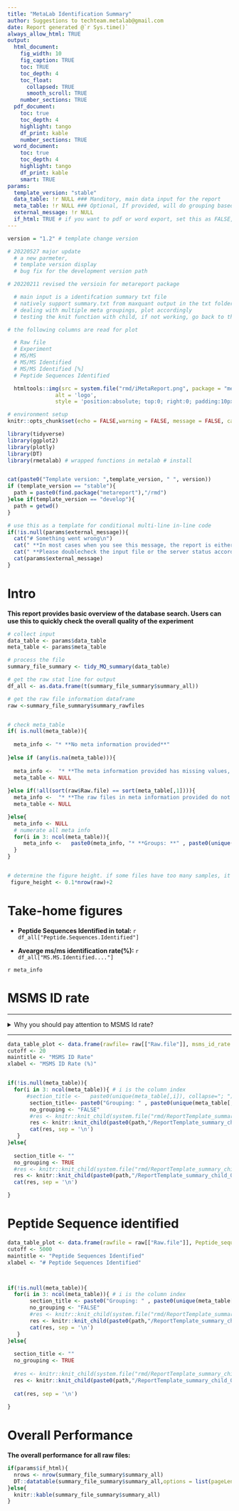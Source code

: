 ```yaml
---
title: "MetaLab Identification Summary"
author: Suggestions to techteam.metalab@gmail.com
date: Report generated @`r Sys.time()`
always_allow_html: TRUE
output:
  html_document:
    fig_width: 10
    fig_caption: TRUE
    toc: TRUE
    toc_depth: 4
    toc_float:
      collapsed: TRUE
      smooth_scroll: TRUE
    number_sections: TRUE
  pdf_document:
    toc: true
    toc_depth: 4
    highlight: tango
    df_print: kable
    number_sections: TRUE
  word_document:
    toc: true
    toc_depth: 4
    highlight: tango
    df_print: kable
    smart: TRUE
params:  
  template_version: "stable"
  data_table: !r NULL ### Manditory, main data input for the report
  meta_table: !r NULL ### Optional, If provided, will do grouping based statistics
  external_message: !r NULL
  if_html: TRUE # if you want to pdf or word export, set this as FALSE, but will lose interactivity, not meant for metalab report
---
```


<style type="text/css">
.main-container {
  max-width: 1400px;
  margin-left: auto;
  margin-right: auto;
}
</style>


```r

version = "1.2" # template change version

# 20220527 major update 
  # a new parmeter, 
  # template version display
  # bug fix for the development version path 

# 20220211 revised the versioin for metareport package

  # main input is a identifcation summary txt file
  # natively support summary.txt from maxquant output in the txt folder
  # dealing with multiple meta groupings, plot accordingly
  # testing the knit function with child, if not working, go back to the traditional one

# the following columns are read for plot

  # Raw file
  # Experiment
  # MS/MS
  # MS/MS Identified
  # MS/MS Identified [%]
  # Peptide Sequences Identified

```



```r

  htmltools::img(src = system.file("rmd/iMetaReport.png", package = "metareport"), 
               alt = 'logo', 
               style = 'position:absolute; top:0; right:0; padding:10px;width:100px;height:100px;')


```




```r
# environment setup
knitr::opts_chunk$set(echo = FALSE,warning = FALSE, message = FALSE, cache = FALSE, error = TRUE)

library(tidyverse)
library(ggplot2)
library(plotly)
library(DT)
library(rmetalab) # wrapped functions in metalab # install 



```



```r
cat(paste0("Template version: ",template_version, " ", version))
if (template_version == "stable"){
  path = paste0(find.package("metareport"),"/rmd")
}else if(template_version == "develop"){
  path = getwd()
}

# use this as a template for conditional multi-line in-line code
if(!is.null(params$external_message)){
  cat("# Something went wrong\n")
  cat(" **In most cases when you see this message, the report is either not complete or based on incomplete importation of the data table** \n")
  cat(" **Please doublecheck the input file or the server status according to the message below** \n")
  cat(params$external_message)
} 

```


# Intro

**This report provides basic overview of the database search. **
**Users can use this to quickly check the overall quality of the experiment**



```r

# collect input
data_table <- params$data_table
meta_table <- params$meta_table 

# process the file
summary_file_summary <- tidy_MQ_summary(data_table)

# get the raw stat line for output
df_all <- as.data.frame(t(summary_file_summary$summary_all))

# get the raw file information dataframe
raw <-summary_file_summary$summary_rawfiles


# check meta_table
if( is.null(meta_table)){ 
  
  meta_info <- "* **No meta information provided**"
  
}else if (any(is.na(meta_table))){ 
  
  meta_info <-  "* **The meta information provided has missing values, please check, analysis continues without grouping information**"
  meta_table <- NULL
  
}else if(!all(sort(raw$Raw.file) == sort(meta_table[,1]))){
  meta_info <-  "* **The raw files in meta information provided do not match the raw file names in the data file, please check, analysis continues without grouping information**"
  meta_table <- NULL

}else{
  meta_info <- NULL
  # numerate all meta info
  for(i in 3: ncol(meta_table)){
     meta_info <-   paste0(meta_info, "* **Groups: **" , paste0(unique(meta_table[,i]), collapse="; "), "<br>  \n\n" )  
  }
}



```


```r
# determine the figure height. if some files have too many samples, it would be a good idea to increase the height to make it easier to read
 figure_height <- 0.1*nrow(raw)+2
```



# Take-home figures


*  **Peptide Sequences Identified in total: ** `r df_all["Peptide.Sequences.Identified"]`

*  **Avearge ms/ms identification rate(%): ** `r df_all["MS.MS.Identified...."]`

`r meta_info` 


#  MSMS ID rate {.tabset .tabset-fade }

***


<details>
  <summary>Why you should pay attention to MSMS Id rate?</summary>
  
1. MS ID rate is a good preparation of the MS run quality. Usually, raw files from Q-Exactive series should have roughly around 50% ms ID rate (Percentage of MSMS spectra identified as peptides, at a 1% FDR) for human cell culture digest, and at least 20% for metaproteomics samples according to experience. This number is a bit lower on QE- HFX and Exploris 480, because the scan rate is faster but the MS2 quality is not a bit lower

2. MS ID rate should also be well-reproduced across samples and groupings. 

3. Check the raw files if they have abnormally low ID rate, usually with abnormal LC/basepeak profile or low MS intensity. 
4. A decreasing MS ID trend along sample running order indicates a performance drop of the MS: your MS might need to be cleaned. If the performance drops a lot, more than 20% within running time for the whole project, without scramble of the sample run-order, the data might not be usable, unless very carefully calibrated. 

</details>

***



```r
data_table_plot <- data.frame(rawfile= raw[["Raw.file"]], msms_id_rate = raw[["MS.MS.Identified...."]])
cutoff <- 20
maintitle <- "MSMS ID Rate"
xlabel <- "MSMS ID Rate (%)"


if(!is.null(meta_table)){
  for(i in 3: ncol(meta_table)){ # i is the column index
      #section_title <-   paste0(unique(meta_table[,i]), collapse="; ")   
       section_title<- paste0("Grouping: " , paste0(unique(meta_table[,i]), collapse="; ") ) 
       no_grouping <- "FALSE"
       #res <- knitr::knit_child(system.file("rmd/ReportTemplate_summary_child_QC.Rmd", package = "metareport"), quiet = TRUE)
       res <- knitr::knit_child(paste0(path,"/ReportTemplate_summary_child_QC.Rmd"), quiet = TRUE)
       cat(res, sep = '\n')
   }
}else{
  
  section_title <- ""
  no_grouping <- TRUE
  #res <- knitr::knit_child(system.file("rmd/ReportTemplate_summary_child_QC.Rmd", package = "metareport"), envir = environment(), quiet = TRUE)
  res <- knitr::knit_child(paste0(path,"/ReportTemplate_summary_child_QC.Rmd"), quiet = TRUE)
  cat(res, sep = '\n')

}

```



#  Peptide Sequence identified {.tabset .tabset-fade }

```r

data_table_plot <- data.frame(rawfile = raw[["Raw.file"]], Peptide_sequence_identified = raw[["Peptide.Sequences.Identified"]])
cutoff <- 5000
maintitle <- "Peptide Sequences Identified"
xlabel <- "# Peptide Sequences Identified"



if(!is.null(meta_table)){
  for(i in 3: ncol(meta_table)){ # i is the column index
       section_title <- paste0("Grouping: " , paste0(unique(meta_table[,i]), collapse="; ") ) 
       no_grouping <- "FALSE"
       #res <- knitr::knit_child(system.file("rmd/ReportTemplate_summary_child_QC.Rmd", package = "metareport"), quiet = TRUE)
       res <- knitr::knit_child(paste0(path,"/ReportTemplate_summary_child_QC.Rmd"), quiet = TRUE)
       cat(res, sep = '\n')
   }
}else{
  
  section_title <- ""
  no_grouping <- TRUE
  
  #res <- knitr::knit_child(system.file("rmd/ReportTemplate_summary_child_QC.Rmd", package = "metareport"), envir = environment(), quiet = TRUE)
  res <- knitr::knit_child(paste0(path,"/ReportTemplate_summary_child_QC.Rmd"), quiet = TRUE)
  
  cat(res, sep = '\n')
  
}

```



# Overall Performance

**The overall performance for all raw files:**

```r
if(params$if_html){
  nrows <- nrow(summary_file_summary$summary_all)
  DT::datatable(summary_file_summary$summary_all,options = list(pageLength = nrows)) # datatable is only good for html 
}else{
  knitr::kable(summary_file_summary$summary_all)
}

```
